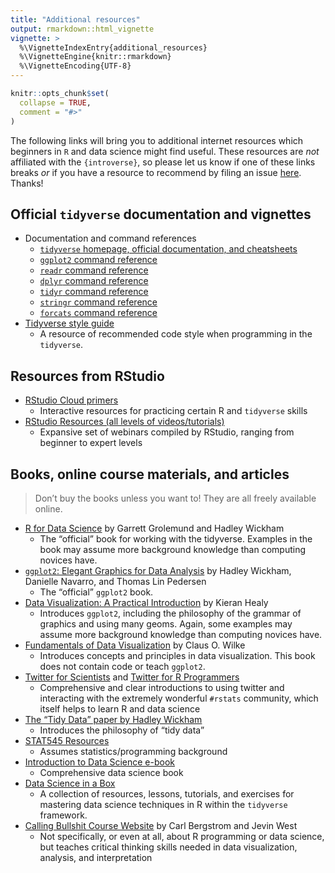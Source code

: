 ```yaml
---
title: "Additional resources"
output: rmarkdown::html_vignette
vignette: >
  %\VignetteIndexEntry{additional_resources}
  %\VignetteEngine{knitr::rmarkdown}
  %\VignetteEncoding{UTF-8}
---
```


```r
knitr::opts_chunk$set(
  collapse = TRUE,
  comment = "#>"
)
```

The following links will bring you to additional internet resources which beginners in `R` and data science might find useful. These resources are _not_ affiliated with the `{introverse}`, so please let us know if one of these links breaks _or_ if you have a resource to recommend by filing an issue [here](https://github.com/spielmanlab/introverse/issues). Thanks!


## Official `tidyverse` documentation and vignettes

+ Documentation and command references
  + [`tidyverse` homepage, official documentation, and cheatsheets](https://www.tidyverse.org/)
  + [`ggplot2` command reference](https://ggplot2.tidyverse.org/reference/) 
  + [`readr` command reference](https://readr.tidyverse.org/reference/) 
  + [`dplyr` command reference](https://dplyr.tidyverse.org/reference/) 
  + [`tidyr` command reference](https://tidyr.tidyverse.org/reference/) 
  + [`stringr` command reference](https://stringr.tidyverse.org/reference/) 
  + [`forcats` command reference](https://forcats.tidyverse.org/reference/) 
    
+ [Tidyverse style guide](https://style.tidyverse.org/)
  + A resource of recommended code style when programming in the `tidyverse`. 

## Resources from RStudio

+ [RStudio Cloud primers](https://rstudio.cloud/learn/primers)
  + Interactive resources for practicing certain R and `tidyverse` skills
+ [RStudio Resources (all levels of videos/tutorials)](https://resources.rstudio.com/)
  + Expansive set of webinars compiled by RStudio, ranging from beginner to expert levels
    
## Books, online course materials, and articles

> Don't buy the books unless you want to! They are all freely available online.

+ [R for Data Science](https://r4ds.had.co.nz/) by Garrett Grolemund and Hadley Wickham
  + The "official" book for working with the tidyverse. Examples in the book may assume more background knowledge than computing novices have.
+ [`ggplot2`: Elegant Graphics for Data Analysis](https://ggplot2-book.org/index.html) by Hadley Wickham, Danielle Navarro, and Thomas Lin Pedersen
  + The "official" `ggplot2` book.
+ [Data Visualization: A Practical Introduction](https://socviz.co/) by Kieran Healy
  + Introduces `ggplot2`, including the philosophy of the grammar of graphics and using many geoms. Again, some examples may assume more background knowledge than computing novices have.
+ [Fundamentals of Data Visualization](https://clauswilke.com/dataviz) by Claus O. Wilke
  + Introduces concepts and principles in data visualization. This book does not contain code or teach `ggplot2`.
+ [Twitter for Scientists](https://t4scientists.com/) and  [Twitter for R Programmers](https://www.t4rstats.com/)
  + Comprehensive and clear introductions to using twitter and interacting with the extremely wonderful `#rstats` community, which itself helps to learn R and data science
+ [The "Tidy Data" paper by Hadley Wickham](https://vita.had.co.nz/papers/tidy-data.pdf)
  + Introduces the philosophy of "tidy data"
+ [STAT545 Resources](https://stat545.com/)
  + Assumes statistics/programming background
+ [Introduction to Data Science e-book](https://rafalab.github.io/dsbook/)
  + Comprehensive data science book
+ [Data Science in a Box](https://datasciencebox.org/index.html)
  + A collection of resources, lessons, tutorials, and exercises for mastering data science techniques in R within the `tidyverse` framework. 
+ [Calling Bullshit Course Website](https://callingbullshit.org/) by Carl Bergstrom and Jevin West
  + Not specifically, or even at all, about R programming or data science, but teaches critical thinking skills needed in data visualization, analysis, and interpretation
